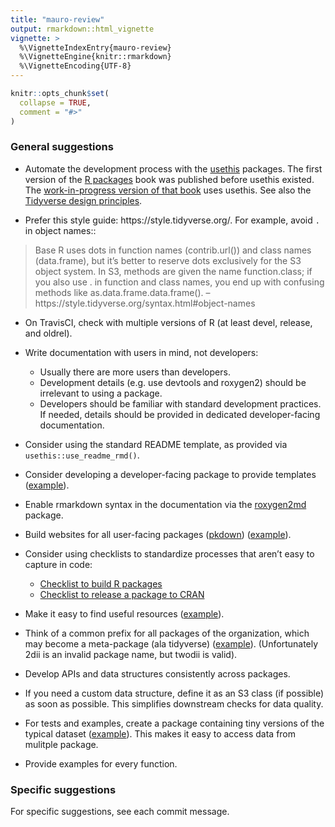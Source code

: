 ```yaml
---
title: "mauro-review"
output: rmarkdown::html_vignette
vignette: >
  %\VignetteIndexEntry{mauro-review}
  %\VignetteEngine{knitr::rmarkdown}
  %\VignetteEncoding{UTF-8}
---
```


```r
knitr::opts_chunk$set(
  collapse = TRUE,
  comment = "#>"
)
```


### General suggestions

* Automate the development process with the [usethis](https://usethis.r-lib.org/) packages. The first version of the [R packages](http://r-pkgs.had.co.nz/) book was published before usethis existed. The [work-in-progress version of that book](https://r-pkgs.org) uses usethis. See also the [Tidyverse design principles](https://principles.tidyverse.org/).

* Prefer this style guide: https://style.tidyverse.org/. For example, avoid `.` in object names::

> Base R uses dots in function names (contrib.url()) and class names (data.frame), but it’s better to reserve dots exclusively for the S3 object system. In S3, methods are given the name function.class; if you also use . in function and class names, you end up with confusing methods like as.data.frame.data.frame().
--https://style.tidyverse.org/syntax.html#object-names

* On TravisCI, check with multiple versions of R (at least devel, release, and oldrel). 

* Write documentation with users in mind, not developers:
    * Usually there are more users than developers.
    * Development details (e.g. use devtools and roxygen2) should be irrelevant to using a package.
    * Developers should be familiar with standard development practices. If needed, details should be provided in dedicated developer-facing documentation.

* Consider using the standard README  template, as provided via `usethis::use_readme_rmd()`.

* Consider developing a developer-facing package to provide templates ([example](https://forestgeo.github.io/fgeo.template/)).

* Enable rmarkdown syntax in the documentation via the [roxygen2md](https://github.com/r-lib/roxygen2md) package.

* Build websites for all user-facing packages ([pkdown](https://pkgdown.r-lib.org/)) ([example](https://forestgeo.github.io/fgeo/)).

* Consider using checklists to standardize processes that aren't easy to capture in code:
    * [Checklist to build R packages](https://fgeo.netlify.com/2018/03/28/2018-03-28-building-infrastructure-for-r-packages-with-usethis/)
    * [Checklist to release a package to CRAN](https://github.com/forestgeo/learn/issues/212)

* Make it easy to find useful resources ([example](https://github.com/forestgeo/learn)).

* Think of a common prefix for all packages of the organization, which may become a meta-package (ala tidyverse) ([example](https://forestgeo.github.io/fgeo/)). (Unfortunately 2dii is an invalid package name, but twodii is valid).

* Develop APIs and data structures consistently across packages.
* If you need a custom data structure, define it as an S3 class (if possible) as soon as possible. This simplifies downstream checks for data quality.

* For tests and examples, create a package containing tiny versions of the typical dataset ([example](https://forestgeo.github.io/fgeo.x/)). This makes it easy to access data from mulitple package.

* Provide examples for every function.

### Specific suggestions

For specific suggestions, see each commit message.
